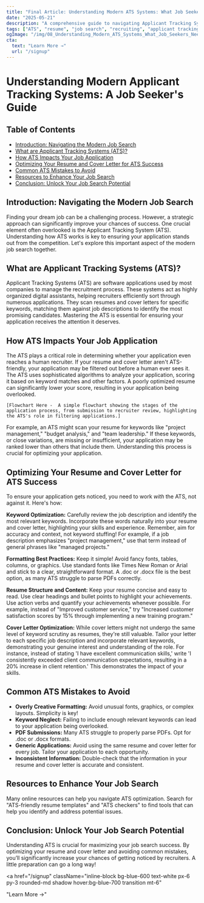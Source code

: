 ```yaml
---
title: "Final Article: Understanding Modern ATS Systems: What Job Seekers Need to Know"
date: "2025-05-21"
description: "A comprehensive guide to navigating Applicant Tracking Systems (ATS) and optimizing your job applications for success."
tags: ["ATS", "resume", "job search", "recruiting", "applicant tracking system"]
ogImage: "/img/08_Understanding_Modern_ATS_Systems_What_Job_Seekers_Need_to_Know-preview.png"
cta:
  text: "Learn More →"
  url: "/signup"
---
```


# Understanding Modern Applicant Tracking Systems: A Job Seeker's Guide

<nav className="mb-8 border-b pb-4">
  <h2 className="text-lg font-semibold">Table of Contents</h2>
  <ul className="list-disc list-inside text-blue-600 space-y-1">
    <li><a href="#introduction">Introduction: Navigating the Modern Job Search</a></li>
    <li><a href="#what-are-ats">What are Applicant Tracking Systems (ATS)?</a></li>
    <li><a href="#ats-impact">How ATS Impacts Your Job Application</a></li>
    <li><a href="#optimizing-resume-cover-letter">Optimizing Your Resume and Cover Letter for ATS Success</a></li>
    <li><a href="#common-mistakes">Common ATS Mistakes to Avoid</a></li>
    <li><a href="#resources">Resources to Enhance Your Job Search</a></li>
    <li><a href="#conclusion">Conclusion: Unlock Your Job Search Potential</a></li>
  </ul>
</nav>

## <span id="introduction">Introduction: Navigating the Modern Job Search</span>

Finding your dream job can be a challenging process.  However, a strategic approach can significantly improve your chances of success.  One crucial element often overlooked is the Applicant Tracking System (ATS). Understanding how ATS works is key to ensuring your application stands out from the competition. Let's explore this important aspect of the modern job search together.

## <span id="what-are-ats">What are Applicant Tracking Systems (ATS)?</span>

Applicant Tracking Systems (ATS) are software applications used by most companies to manage the recruitment process.  These systems act as highly organized digital assistants, helping recruiters efficiently sort through numerous applications.  They scan resumes and cover letters for specific keywords, matching them against job descriptions to identify the most promising candidates. Mastering the ATS is essential for ensuring your application receives the attention it deserves.

## <span id="ats-impact">How ATS Impacts Your Job Application</span>

The ATS plays a critical role in determining whether your application even reaches a human recruiter.  If your resume and cover letter aren't ATS-friendly, your application may be filtered out before a human ever sees it.  The ATS uses sophisticated algorithms to analyze your application, scoring it based on keyword matches and other factors. A poorly optimized resume can significantly lower your score, resulting in your application being overlooked.

```
[Flowchart Here -  A simple flowchart showing the stages of the application process, from submission to recruiter review, highlighting the ATS's role in filtering applications.]
```

For example,  an ATS might scan your resume for keywords like "project management," "budget analysis," and "team leadership." If these keywords, or close variations, are missing or insufficient, your application may be ranked lower than others that include them.  Understanding this process is crucial for optimizing your application.


## <span id="optimizing-resume-cover-letter">Optimizing Your Resume and Cover Letter for ATS Success</span>

To ensure your application gets noticed, you need to work *with* the ATS, not against it. Here's how:

**Keyword Optimization:**  Carefully review the job description and identify the most relevant keywords.  Incorporate these words naturally into your resume and cover letter, highlighting your skills and experience.  Remember, aim for accuracy and context, not keyword stuffing!  For example, if a job description emphasizes "project management," use that term instead of general phrases like "managed projects."

**Formatting Best Practices:** Keep it simple! Avoid fancy fonts, tables, columns, or graphics. Use standard fonts like Times New Roman or Arial and stick to a clear, straightforward format. A .doc or .docx file is the best option, as many ATS struggle to parse PDFs correctly.

**Resume Structure and Content:** Keep your resume concise and easy to read. Use clear headings and bullet points to highlight your achievements. Use action verbs and quantify your achievements whenever possible. For example, instead of "Improved customer service," try "Increased customer satisfaction scores by 15% through implementing a new training program."


**Cover Letter Optimization:** While cover letters might not undergo the same level of keyword scrutiny as resumes, they're still valuable. Tailor your letter to each specific job description and incorporate relevant keywords, demonstrating your genuine interest and understanding of the role. For instance, instead of stating 'I have excellent communication skills,' write 'I consistently exceeded client communication expectations, resulting in a 20% increase in client retention.'  This demonstrates the impact of your skills.


## <span id="common-mistakes">Common ATS Mistakes to Avoid</span>

* **Overly Creative Formatting:** Avoid unusual fonts, graphics, or complex layouts. Simplicity is key!
* **Keyword Neglect:** Failing to include enough relevant keywords can lead to your application being overlooked.
* **PDF Submissions:** Many ATS struggle to properly parse PDFs. Opt for .doc or .docx formats.
* **Generic Applications:** Avoid using the same resume and cover letter for every job. Tailor your application to each opportunity.
* **Inconsistent Information:** Double-check that the information in your resume and cover letter is accurate and consistent.


## <span id="resources">Resources to Enhance Your Job Search</span>

Many online resources can help you navigate ATS optimization. Search for "ATS-friendly resume templates" and "ATS checkers" to find tools that can help you identify and address potential issues.


## <span id="conclusion">Conclusion: Unlock Your Job Search Potential</span>

Understanding ATS is crucial for maximizing your job search success. By optimizing your resume and cover letter and avoiding common mistakes, you’ll significantly increase your chances of getting noticed by recruiters.  A little preparation can go a long way!

<a
  href="/signup"
  className="inline-block bg-blue-600 text-white px-6 py-3 rounded-md shadow hover:bg-blue-700 transition mt-6"
>
  "Learn More →"
</a>